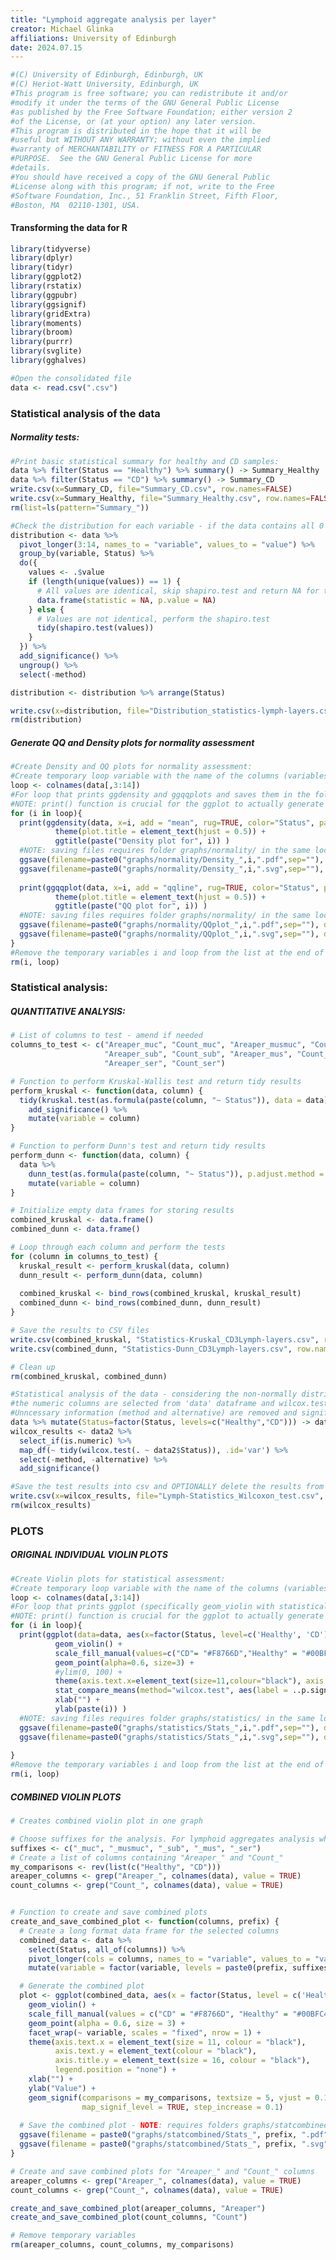 ```yaml
---
title: "Lymphoid aggregate analysis per layer"
creator: Michael Glinka
affiliations: University of Edinburgh
date: 2024.07.15
---
```


```r
#(C) University of Edinburgh, Edinburgh, UK
#(C) Heriot-Watt University, Edinburgh, UK
#This program is free software; you can redistribute it and/or
#modify it under the terms of the GNU General Public License
#as published by the Free Software Foundation; either version 2
#of the License, or (at your option) any later version.
#This program is distributed in the hope that it will be
#useful but WITHOUT ANY WARRANTY; without even the implied
#warranty of MERCHANTABILITY or FITNESS FOR A PARTICULAR
#PURPOSE.  See the GNU General Public License for more
#details.
#You should have received a copy of the GNU General Public
#License along with this program; if not, write to the Free
#Software Foundation, Inc., 51 Franklin Street, Fifth Floor,
#Boston, MA  02110-1301, USA.
```


#### Transforming the data for R
```r
library(tidyverse)
library(dplyr)
library(tidyr)
library(ggplot2)
library(rstatix)
library(ggpubr)
library(ggsignif)
library(gridExtra)
library(moments)
library(broom)
library(purrr)
library(svglite)
library(gghalves)
```

```r
#Open the consolidated file
data <- read.csv(".csv")
```


### Statistical analysis of the data

##### Normality tests:
```r
#Print basic statistical summary for healthy and CD samples:
data %>% filter(Status == "Healthy") %>% summary() -> Summary_Healthy
data %>% filter(Status == "CD") %>% summary() -> Summary_CD
write.csv(x=Summary_CD, file="Summary_CD.csv", row.names=FALSE)
write.csv(x=Summary_Healthy, file="Summary_Healthy.csv", row.names=FALSE)
rm(list=ls(pattern="Summary_"))
```


```r
#Check the distribution for each variable - if the data contains all 0 for a condition, set up the dataframe values to NA (shapiro.wilk cannot handle 0's):
distribution <- data %>% 
  pivot_longer(3:14, names_to = "variable", values_to = "value") %>% 
  group_by(variable, Status) %>% 
  do({
    values <- .$value
    if (length(unique(values)) == 1) {
      # All values are identical, skip shapiro.test and return NA for the p.value
      data.frame(statistic = NA, p.value = NA)
    } else {
      # Values are not identical, perform the shapiro.test
      tidy(shapiro.test(values))
    }
  }) %>% 
  add_significance() %>%
  ungroup() %>% 
  select(-method)

distribution <- distribution %>% arrange(Status)

write.csv(x=distribution, file="Distribution_statistics-lymph-layers.csv", row.names=FALSE)
rm(distribution)
```

##### Generate QQ and Density plots for normality assessment

```r
#Create Density and QQ plots for normality assessment:
#Create temporary loop variable with the name of the columns (variables) that we are interested in mapping
loop <- colnames(data[,3:14])
#For loop that prints ggdensity and ggqqplots and saves them in the folder.
#NOTE: print() function is crucial for the ggplot to actually generate the plots.
for (i in loop){
  print(ggdensity(data, x=i, add = "mean", rug=TRUE, color="Status", palette = c("#F8766D", "#00AFBB"), ylab="Density", xlab="") + 
          theme(plot.title = element_text(hjust = 0.5)) + 
          ggtitle(paste("Density plot for", i)) )
  #NOTE: saving files requires folder graphs/normality/ in the same location as the .rmd file.
  ggsave(filename=paste0("graphs/normality/Density_",i,".pdf",sep=""), device="pdf", dpi=300)
  ggsave(filename=paste0("graphs/normality/Density_",i,".svg",sep=""), device="svg", dpi=300)
    
  print(ggqqplot(data, x=i, add = "qqline", rug=TRUE, color="Status", palette = c("#F8766D", "#00AFBB")) + 
          theme(plot.title = element_text(hjust = 0.5)) + 
          ggtitle(paste("QQ plot for", i)) )
  #NOTE: saving files requires folder graphs/normality/ in the same location as the .rmd file.
  ggsave(filename=paste0("graphs/normality/QQplot_",i,".pdf",sep=""), device="pdf", dpi=300)
  ggsave(filename=paste0("graphs/normality/QQplot_",i,".svg",sep=""), device="svg", dpi=300)
}
#Remove the temporary variables i and loop from the list at the end of the generating the graphs
rm(i, loop)
```


### Statistical analysis:
##### QUANTITATIVE ANALYSIS:

```r
# List of columns to test - amend if needed
columns_to_test <- c("Areaper_muc", "Count_muc", "Areaper_musmuc", "Count_musmuc", 
                     "Areaper_sub", "Count_sub", "Areaper_mus", "Count_mus", 
                     "Areaper_ser", "Count_ser")

# Function to perform Kruskal-Wallis test and return tidy results
perform_kruskal <- function(data, column) {
  tidy(kruskal.test(as.formula(paste(column, "~ Status")), data = data)) %>% 
    add_significance() %>% 
    mutate(variable = column)
}

# Function to perform Dunn's test and return tidy results
perform_dunn <- function(data, column) {
  data %>% 
    dunn_test(as.formula(paste(column, "~ Status")), p.adjust.method = "bonferroni") %>% 
    mutate(variable = column)
}

# Initialize empty data frames for storing results
combined_kruskal <- data.frame()
combined_dunn <- data.frame()

# Loop through each column and perform the tests
for (column in columns_to_test) {
  kruskal_result <- perform_kruskal(data, column)
  dunn_result <- perform_dunn(data, column)
  
  combined_kruskal <- bind_rows(combined_kruskal, kruskal_result)
  combined_dunn <- bind_rows(combined_dunn, dunn_result)
}

# Save the results to CSV files
write.csv(combined_kruskal, "Statistics-Kruskal_CD3Lymph-layers.csv", row.names = FALSE)
write.csv(combined_dunn, "Statistics-Dunn_CD3Lymph-layers.csv", row.names = FALSE)

# Clean up
rm(combined_kruskal, combined_dunn)
```


```r
#Statistical analysis of the data - considering the non-normally distributed data, a non-parametric test will be used
#the numeric columns are selected from 'data' dataframe and wilcox.test is used on the selected numeric columns and then mapped as dataframe through map_df and tidied up.
#Unncessary information (method and alternative) are removed and significance added for easier visualisation
data %>% mutate(Status=factor(Status, levels=c("Healthy","CD"))) -> data2
wilcox_results <- data2 %>% 
  select_if(is.numeric) %>% 
  map_df(~ tidy(wilcox.test(. ~ data2$Status)), .id='var') %>% 
  select(-method, -alternative) %>% 
  add_significance()
```

```r
#Save the test results into csv and OPTIONALLY delete the results from R
write.csv(x=wilcox_results, file="Lymph-Statistics_Wilcoxon_test.csv", row.names=FALSE)
rm(wilcox_results)
```


### PLOTS

##### ORIGINAL INDIVIDUAL VIOLIN PLOTS
```r
#Create Violin plots for statistical assessment:
#Create temporary loop variable with the name of the columns (variables) that we are interested in mapping
loop <- colnames(data[,3:14])
#For loop that prints ggplot (specifically geom_violin with statistical analysis) and saves them in the folder.
#NOTE: print() function is crucial for the ggplot to actually generate the plots.
for (i in loop){
  print(ggplot(data=data, aes(x=factor(Status, level=c('Healthy', 'CD')), y=data[,i], fill=Status)) +
          geom_violin() +
          scale_fill_manual(values=c("CD"= "#F8766D","Healthy" = "#00BFC4")) +
          geom_point(alpha=0.6, size=3) +
          #ylim(0, 100) +
          theme(axis.text.x=element_text(size=11,colour="black"), axis.text.y=element_text(colour="black"),axis.title.y=element_text(size=16, colour="black"), legend.position="none") +
          stat_compare_means(method="wilcox.test", aes(label = ..p.signif..), size=9, label.x = 1.5, vjust=0.5) +
          xlab("") +
          ylab(paste(i)) )
  #NOTE: saving files requires folder graphs/statistics/ in the same location as the .rmd file.
  ggsave(filename=paste0("graphs/statistics/Stats_",i,".pdf",sep=""), device="pdf", width=4, dpi=300)
  ggsave(filename=paste0("graphs/statistics/Stats_",i,".svg",sep=""), device="svg", width=4, dpi=300)
    
}
#Remove the temporary variables i and loop from the list at the end of the generating the graphs
rm(i, loop)
```


##### COMBINED VIOLIN PLOTS

```r
# Creates combined violin plot in one graph

# Choose suffixes for the analysis. For lymphoid aggregates analysis where mucosa was excluded, the suffix "_muc" was removed.
suffixes <- c("_muc", "_musmuc", "_sub", "_mus", "_ser")
# Create a list of columns containing "Areaper_" and "Count_"
my_comparisons <- rev(list(c("Healthy", "CD")))
areaper_columns <- grep("Areaper_", colnames(data), value = TRUE)
count_columns <- grep("Count_", colnames(data), value = TRUE)


# Function to create and save combined plots
create_and_save_combined_plot <- function(columns, prefix) {
  # Create a long format data frame for the selected columns
  combined_data <- data %>%
    select(Status, all_of(columns)) %>%
    pivot_longer(cols = columns, names_to = "variable", values_to = "value") %>%
    mutate(variable = factor(variable, levels = paste0(prefix, suffixes)))

  # Generate the combined plot
  plot <- ggplot(combined_data, aes(x = factor(Status, level = c('Healthy', 'CD')), y = value, fill = Status)) +
    geom_violin() +
    scale_fill_manual(values = c("CD" = "#F8766D", "Healthy" = "#00BFC4")) +
    geom_point(alpha = 0.6, size = 3) +
    facet_wrap(~ variable, scales = "fixed", nrow = 1) +
    theme(axis.text.x = element_text(size = 11, colour = "black"), 
          axis.text.y = element_text(colour = "black"),
          axis.title.y = element_text(size = 16, colour = "black"), 
          legend.position = "none") +
    xlab("") +
    ylab("Value") +
    geom_signif(comparisons = my_comparisons, textsize = 5, vjust = 0.1, 
                map_signif_level = TRUE, step_increase = 0.1)
  
  # Save the combined plot - NOTE: requires folders graphs/statcombined/ to successfully create and save plots.
  ggsave(filename = paste0("graphs/statcombined/Stats_", prefix, ".pdf"), plot = plot, device = "pdf", width = 12, height = 8, dpi = 300)
  ggsave(filename = paste0("graphs/statcombined/Stats_", prefix, ".svg"), plot = plot, device = "svg", width = 12, height = 8, dpi = 300)
}

# Create and save combined plots for "Areaper_" and "Count_" columns
areaper_columns <- grep("Areaper_", colnames(data), value = TRUE)
count_columns <- grep("Count_", colnames(data), value = TRUE)

create_and_save_combined_plot(areaper_columns, "Areaper")
create_and_save_combined_plot(count_columns, "Count")

# Remove temporary variables
rm(areaper_columns, count_columns, my_comparisons)
```
